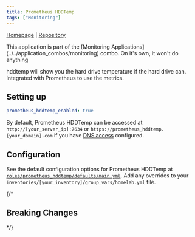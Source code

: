 ```yaml
---
title: Prometheus HDDTemp
tags: ["Monitoring"]
---
```



[Homepage](https://github.com/vitlav/hddtemp) |
[Repository](https://hub.docker.com/r/modem7/hddtemp-docker)

<Tags tags={frontmatter.tags} />

<Aside>
	This application is part of the [Monitoring Applications](../../application_combos/monitoring) combo.
  On it's own, it won't do anything
</Aside>

hddtemp will show you the hard drive temperature if the hard drive can. Integrated with Prometheus to use the metrics.

## Setting up

```yaml title="inventories/homelab/group_vars/homelab.yml"
prometheus_hddtemp_enabled: true
```

By default, Prometheus HDDTemp can be accessed at `http://[your_server_ip]:7634` or `https://prometheus_hddtemp.[your_domain].com` if you have [DNS access](../guides/dns-access) configured.

## Configuration

See the default configuration options for Prometheus HDDTemp at [`roles/prometheus_hddtemp/defaults/main.yml`](https://github.com/Dylancyclone/ansible-homelab-orchestration/blob/main/roles/prometheus_hddtemp/defaults/main.yml).
Add any overrides to your `inventories/[your_inventory]/group_vars/homelab.yml` file.

{/* 

## Breaking Changes

*/}